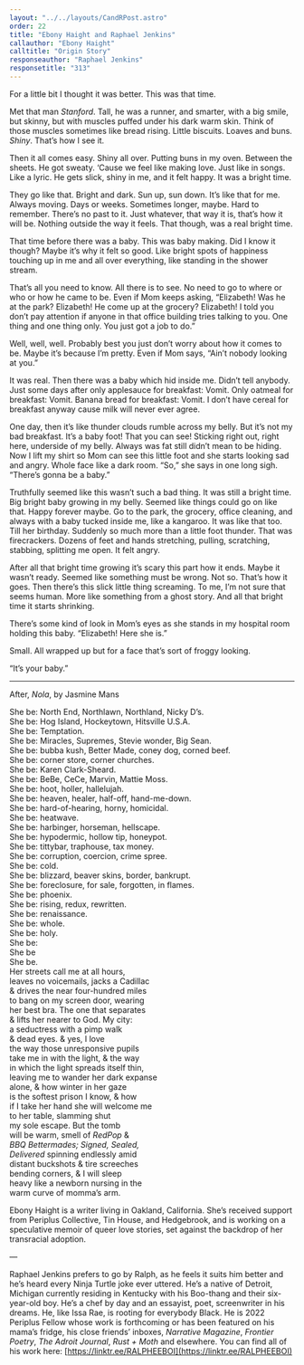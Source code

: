 ```yaml
---
layout: "../../layouts/CandRPost.astro"
order: 22
title: "Ebony Haight and Raphael Jenkins"
callauthor: "Ebony Haight"
calltitle: "Origin Story"
responseauthor: "Raphael Jenkins"
responsetitle: "313"
---
```



<CandRItem id="call" title={frontmatter.calltitle} author={frontmatter.callauthor}>

For a little bit I thought it was better. This was that time. 

Met that man *Stanford*. Tall, he was a runner, and smarter, with a big smile, but skinny, but with muscles puffed under his dark warm skin. Think of those muscles sometimes like bread rising. Little biscuits. Loaves and buns. *Shiny*. That’s how I see it. 

Then it all comes easy. Shiny all over. Putting buns in my oven. Between the sheets. He got sweaty. ‘Cause we feel like making love. Just like in songs. Like a lyric. He gets slick, shiny in me, and it felt happy. It was a bright time. 

They go like that. Bright and dark. Sun up, sun down. It’s like that for me. Always moving. Days or weeks. Sometimes longer, maybe. Hard to remember. There’s no past to it. Just whatever, that way it is, that’s how it will be. Nothing outside the way it feels. That though, was a real bright time. 

That time before there was a baby. This was baby making. Did I know it though? Maybe it’s why it felt so good. Like bright spots of happiness touching up in me and all over everything, like standing in the shower stream. 

That’s all you need to know. All there is to see. No need to go to where or who or how he came to be. Even if Mom keeps asking, “Elizabeth! Was he at the park? Elizabeth! He come up at the grocery? Elizabeth! I told you don’t pay attention if anyone in that office building tries talking to you. One thing and one thing only. You just got a job to do.” 

Well, well, well. Probably best you just don’t worry about how it comes to be. Maybe it’s because I’m pretty. Even if Mom says, “Ain’t nobody looking at you.” 

It was real. Then there was a baby which hid inside me. Didn’t tell anybody. Just some days after only applesauce for breakfast: Vomit. Only oatmeal for breakfast: Vomit. Banana bread for breakfast: Vomit. I don’t have cereal for breakfast anyway cause milk will never ever agree. 

One day, then it’s like thunder clouds rumble across my belly. But it’s not my bad breakfast. It’s a baby foot! That you can see! Sticking right out, right here, underside of my belly. Always was fat still didn’t mean to be hiding. Now I lift my shirt so Mom can see this little foot and she starts looking sad and angry. Whole face like a dark room. “So,” she says in one long sigh. “There’s gonna be a baby.” 

Truthfully seemed like this wasn’t such a bad thing. It was still a bright time. Big bright baby growing in my belly. Seemed like things could go on like that. Happy forever maybe. Go to the park, the grocery, office cleaning, and always with a baby tucked inside me, like a kangaroo. It was like that too. Till her birthday. Suddenly so much more than a little foot thunder. That was firecrackers. Dozens of feet and hands stretching, pulling, scratching, stabbing, splitting me open. It felt angry. 

After all that bright time growing it’s scary this part how it ends. Maybe it wasn’t ready. Seemed like something must be wrong. Not so. That’s how it goes. Then there’s this slick little thing screaming. To me, I’m not sure that seems human. More like something from a ghost story. And all that bright time it starts shrinking. 

There’s some kind of look in Mom’s eyes as she stands in my hospital room holding this baby. “Elizabeth! Here she is.” 

Small. All wrapped up but for a face that’s sort of froggy looking. 

“It’s your baby.”


</CandRItem>

---

<CandRItem id="response" title={frontmatter.responsetitle} author={frontmatter.responseauthor}>


After, *Nola*, by Jasmine Mans

She be: North End, Northlawn, Northland, Nicky D’s.
<br />She be: Hog Island, Hockeytown, Hitsville U.S.A.
<br />She be: Temptation.
<br />She be: Miracles, Supremes, Stevie wonder, Big Sean.
<br />She be: bubba kush, Better Made, coney dog, corned beef.
<br />She be: corner store, corner churches.
<br />She be: Karen Clark-Sheard.
<br />She be: BeBe, CeCe, Marvin, Mattie Moss.
<br />She be: hoot, holler, hallelujah.
<br />She be: heaven, healer, half-off, hand-me-down.
<br />She be: hard-of-hearing, horny, homicidal.
<br />She be: heatwave.
<br />She be: harbinger, horseman, hellscape.
<br />She be: hypodermic, hollow tip, honeypot.
<br />She be: tittybar, traphouse, tax money.
<br />She be: corruption, coercion, crime spree.
<br />She be: cold.
<br />She be: blizzard, beaver skins, border, bankrupt.
<br />She be: foreclosure, for sale, forgotten, in flames.
<br />She be: phoenix.
<br />She be: rising, redux, rewritten.
<br />She be: renaissance.
<br />She be: whole.
<br />She be: holy.
<br />She be:
<br />She be
<br />She be.
<br />Her streets call me at all hours,
<br />leaves no voicemails, jacks a Cadillac
<br />& drives the near four-hundred miles
<br />to bang on my screen door, wearing
<br />her best bra. The one that separates
<br />& lifts her nearer to God. My city:
<br />a seductress with a pimp walk
<br />& dead eyes. & yes, I love
<br />the way those unresponsive pupils
<br />take me in with the light, & the way
<br />in which the light spreads itself thin,
<br />leaving me to wander her dark expanse
<br />alone, & how winter in her gaze
<br />is the softest prison I know, & how
<br />if I take her hand she will welcome me
<br />to her table, slamming shut
<br />my sole escape. But the tomb
<br />will be warm, smell of *RedPop* &
<br />*BBQ Bettermades; Signed, Sealed,
<br />Delivered* spinning endlessly amid
<br />distant buckshots & tire screeches
<br />bending corners, & I will sleep
<br />heavy like a newborn nursing in the 
<br />warm curve of momma’s arm.

</CandRItem>


<CandRBio>
<span class="darkText">Ebony Haight</span> is a writer living in Oakland, California. She’s received support from Periplus Collective, Tin House, and Hedgebrook, and is working on a speculative memoir of queer love stories, set against the backdrop of her transracial adoption.

—

<span class="darkText">Raphael Jenkins</span> prefers to go by Ralph, as he feels it suits him better and he’s heard every Ninja Turtle joke ever uttered. He’s a native of Detroit, Michigan currently residing in Kentucky with his Boo-thang and their six-year-old boy. He’s a chef by day and an essayist, poet, screenwriter in his dreams. He, like Issa Rae, is rooting for everybody Black. He is 2022 Periplus Fellow whose work is forthcoming or has been featured on his mama’s fridge, his close friends’ inboxes, *Narrative Magazine*, *Frontier Poetry*, *The Adroit Journal*, *Rust + Moth* and elsewhere. You can find all of his work here: [https://linktr.ee/RALPHEEBOI](https://linktr.ee/RALPHEEBOI)


</CandRBio>
